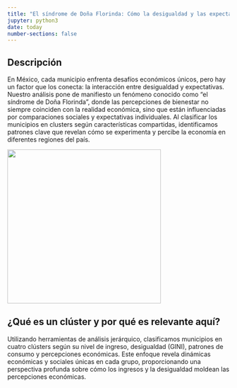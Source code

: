 ```yaml
---
title: "El síndrome de Doña Florinda: Cómo la desigualdad y las expectativas moldean la percepción económica en México"
jupyter: python3
date: today
number-sections: false 
---
```


## Descripción

En México, cada municipio enfrenta desafíos económicos únicos, pero hay un factor que los conecta: la interacción entre desigualdad y expectativas. Nuestro análisis pone de manifiesto un fenómeno conocido como "el síndrome de Doña Florinda", donde las percepciones de bienestar no siempre coinciden con la realidad económica, sino que están influenciadas por comparaciones sociales y expectativas individuales. Al clasificar los municipios en clusters según características compartidas, identificamos patrones clave que revelan cómo se experimenta y percibe la economía en diferentes regiones del país.

![](https://th.bing.com/th/id/R.7dd82d33abdcae7f25ee78bba1c55750?rik=e76%2fUu1ZzLMZQA&riu=http%3a%2f%2fwww.novalaplata.com%2fdata%2ffotos2%2fbbx_729828621_2_libro_portada.jpg&ehk=9pBM7lA8qiTwZVQHa5NeOQGIseX%2bUebGfUDz12BWtwE%3d&risl=&pid=ImgRaw&r=0){fig-align="center" width="348"}

::: {.callout-note collapse="true"}
## ¿Qué es un clúster y por qué es relevante aquí?

Utilizando herramientas de análisis jerárquico, clasificamos municipios en cuatro clústers según su nivel de ingreso, desigualdad (GINI), patrones de consumo y percepciones económicas. Este enfoque revela dinámicas económicas y sociales únicas en cada grupo, proporcionando una perspectiva profunda sobre cómo los ingresos y la desigualdad moldean las percepciones económicas.
:::
